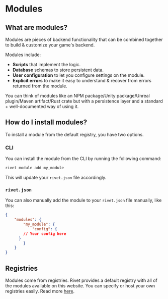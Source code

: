 # Modules

## What are modules?

Modules are pieces of backend functionality that can be combined together to build & customize your game's backend.

Modules include:

- **Scripts** that implement the logic.
- **Database** schemas to store persistent data.
- **User configuration** to let you configure settings on the module.
- **Explicit errors** to make it easy to understand & recover from errors returned from the module.

You can think of modules like an NPM package/Unity package/Unreal plugin/Maven artifact/Rust crate but with a persistence layer and a standard + well-documented way of using it.

## How do I install modules?

To install a module from the default registry, you have two options.

### CLI

You can install the module from the CLI by running the following command:

```sh
rivet module add my_module
```

This will update your `rivet.json` file accordingly.

### `rivet.json`

You can also manually add the module to your `rivet.json` file manually, like this:

```json
{
	"modules": {
		"my_module": {
			"config": {
        // Your config here
      }
		}
	}
}
```

## Registries

Modules come from registries. Rivet provides a default registry with all of the modules available on this website. You can specify or host your own registries easily. Read more [here](/docs/registries).
